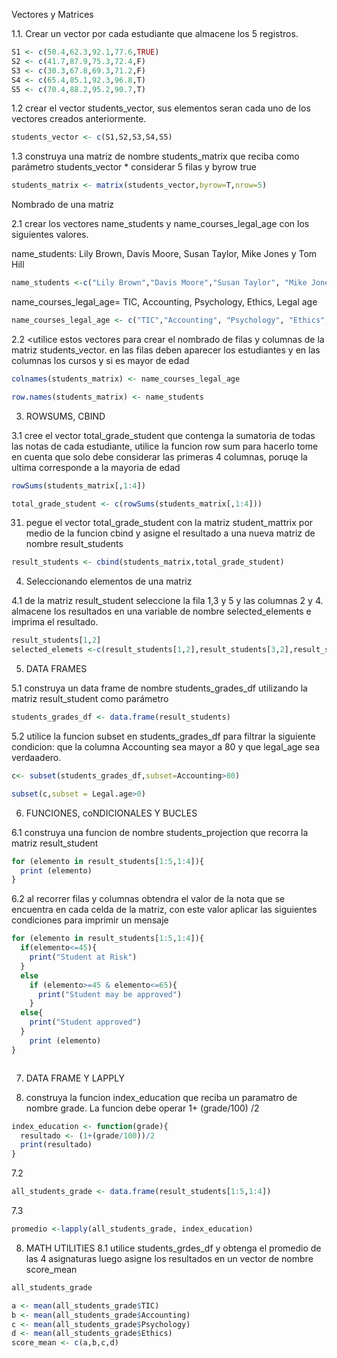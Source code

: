 Vectores y Matrices

1.1. Crear un vector por cada estudiante que almacene los 5 registros.

```{r}
S1 <- c(50.4,62.3,92.1,77.6,TRUE)
S2 <- c(41.7,87.9,75.3,72.4,F)
S3 <- c(30.3,67.8,69.3,71.2,F)
S4 <- c(65.4,85.1,92.3,96.8,T)
S5 <- c(70.4,88.2,95.2,90.7,T)
```

1.2 crear el vector students_vector, sus elementos seran cada uno de los vectores creados anteriormente.

```{r}
students_vector <- c(S1,S2,S3,S4,S5)
```

1.3 construya una matriz de nombre students_matrix que reciba como parámetro students_vector
* considerar 5 filas y byrow true

```{r}
students_matrix <- matrix(students_vector,byrow=T,nrow=5)
```

Nombrado de una matriz

2.1 crear los vectores name_students y name_courses_legal_age con los siguientes valores.

name_students: Lily Brown, Davis Moore, Susan Taylor, Mike Jones y Tom Hill
```{r}
name_students <-c("Lily Brown","Davis Moore","Susan Taylor", "Mike Jones","Tom Hill")
```
name_courses_legal_age= TIC, Accounting, Psychology, Ethics, Legal age

```{r}
name_courses_legal_age <- c("TIC","Accounting", "Psychology", "Ethics", "Legal age")
```

2.2 <utilice estos vectores para crear el nombrado de filas y columnas de la matriz students_vector. en las filas deben aparecer los estudiantes y en las columnas los cursos y si es mayor de edad

```{r}
colnames(students_matrix) <- name_courses_legal_age
```

```{r}
row.names(students_matrix) <- name_students
```


3. ROWSUMS, CBIND

3.1 cree el vector total_grade_student que contenga la sumatoria de todas las notas de cada estudiante, utilice la funcion row sum para hacerlo tome en cuenta que solo debe considerar las primeras 4 columnas, poruqe la ultima corresponde a la mayoria de edad

```{r}
rowSums(students_matrix[,1:4])
```

```{r}
total_grade_student <- c(rowSums(students_matrix[,1:4]))
```


31. pegue el vector total_grade_student con la matriz student_mattrix por medio de la funcion cbind y asigne el resultado a una nueva matriz de nombre result_students

```{r}

result_students <- cbind(students_matrix,total_grade_student)
```

4. Seleccionando elementos de una matriz

4.1 de la matriz result_student seleccione la fila 1,3 y 5 y las columnas 2 y 4. almacene los resultados en una variable de nombre selected_elements e imprima el resultado.

```{r}

result_students[1,2]
selected_elemets <-c(result_students[1,2],result_students[3,2],result_students[5,2],result_students[1,4],result_students[3,4],result_students[5,4])
```
5. DATA FRAMES

5.1 construya un data frame de nombre students_grades_df utilizando la matriz result_student como parámetro

```{r}
students_grades_df <- data.frame(result_students)
```

5.2 utilice la funcion subset en students_grades_df para filtrar la siguiente condicion: que la columna Accounting sea mayor a 80 y que legal_age sea verdaadero.

```{r}
c<- subset(students_grades_df,subset=Accounting>80)

subset(c,subset = Legal.age>0)
```

6. FUNCIONES, coNDICIONALES Y BUCLES

6.1 construya una funcion de nombre students_projection que recorra la matriz result_student

```{r}
for (elemento in result_students[1:5,1:4]){
  print (elemento)
}

```
6.2 al recorrer filas y columnas obtendra el valor de la nota que se encuentra en cada celda de la matriz, con este valor aplicar las siguientes condiciones para imprimir un mensaje

```{r}
for (elemento in result_students[1:5,1:4]){
  if(elemento<=45){
    print("Student at Risk")
  }
  else
    if (elemento>=45 & elemento<=65){
      print("Student may be approved")
    }
  else{
    print("Student approved")
  }
    print (elemento)
}



```


7. DATA FRAME Y LAPPLY

71. construya la funcion index_education que reciba un paramatro de nombre grade. La funcion debe operar
1+ (grade/100)
/2

```{r}
index_education <- function(grade){
  resultado <- (1+(grade/100))/2
  print(resultado)
}

```

7.2 

```{r}

all_students_grade <- data.frame(result_students[1:5,1:4])
```
7.3

```{r}
promedio <-lapply(all_students_grade, index_education)

```



8. MATH UTILITIES
 8.1 utilice students_grdes_df y obtenga el promedio de las 4 asignaturas luego asigne los resultados en un vector de nombre score_mean
 
```{r}

all_students_grade
```
```{r}
a <- mean(all_students_grade$TIC)
b <- mean(all_students_grade$Accounting)
c <- mean(all_students_grade$Psychology)
d <- mean(all_students_grade$Ethics)
score_mean <- c(a,b,c,d)
```
 














